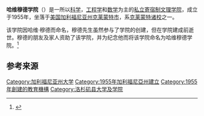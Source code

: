{{Infobox university
|name           = 哈维穆德学院 
| native_name = Harvey Mudd College 
|established    = 1955年 
|type           = [[私立|私立]] 
|president      = {{link-en|玛利亚·克拉维|Maria Klawe}} 
|image          = Hmc-dartmouth entrance.jpg
|city           = [[克莱蒙特_(加利福尼亚州)|克莱蒙特]]
|state          = [[加利福尼亚州|加利福尼亚州]] 
|country        = [[美国|美国]] 
|undergrad      = 771 
|postgrad       = 0 
|staff          = 83 
|colors         = 黑色和金色
|website        = [https://www.hmc.edu/ www.hmc.edu] 
|endowment      = 22.55亿美元 
}}
'''哈维穆德学院'''（{{lang-en|'''Harvey Mudd College'''}}）是一所以[[科学|科学]]，[[工程学|工程学]]和[[数学|数学]]为主的[[私立学校|私立]][[寄宿学校|寄宿制]][[文理学院|文理学院]]，成立于1955年，坐落于[[美国|美国]][[加利福尼亚州|加利福尼亚州]][[克莱蒙特_(加利福尼亚州)|克莱蒙特市]]，系[[克莱蒙特诸校|克莱蒙特诸校]]之一。

该学院因哈维·穆德而命名，穆德先生虽然参与了学院的创建，但在学院建成前逝世。穆德的朋友及家人资助了该学院，并为纪念他而将该学院命名为哈维穆德学院。<ref>{{cite web|url=http://www.hmc.edu/highlights/history.html|title=History of Harvey Mudd College|publisher=Harvey Mudd College|accessdate=2006-08-22|deadurl=yes|archiveurl=https://web.archive.org/web/20051120103240/http://www.hmc.edu/highlights/history.html|archivedate=2005-11-20}}</ref>

==参考来源==
{{Reflist}}

[[Category:加利福尼亚州大学|Category:加利福尼亚州大学]]
[[Category:1955年加利福尼亞州建立|Category:1955年加利福尼亞州建立]]
[[Category:1955年創建的教育機構|Category:1955年創建的教育機構]]
[[Category:洛杉矶县大学及学院|Category:洛杉矶县大学及学院]]